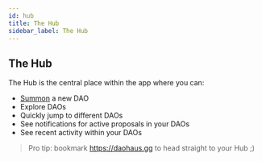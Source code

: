 ```yaml
---
id: hub
title: The Hub
sidebar_label: The Hub
---
```


## The Hub

The Hub is the central place within the app where you can:

- [Summon](/summon) a new DAO
- Explore DAOs
- Quickly jump to different DAOs
- See notifications for active proposals in your DAOs
- See recent activity within your DAOs

> Pro tip: bookmark https://daohaus.gg to head straight to your Hub ;)
